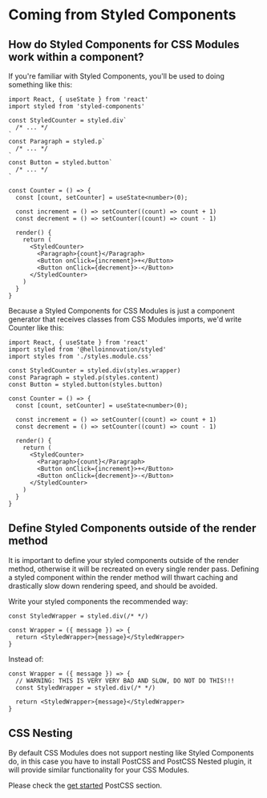 # Coming from Styled Components

## How do Styled Components for CSS Modules work within a component?

If you're familiar with Styled Components, you'll be used to doing something like this:

```tsx
import React, { useState } from 'react'
import styled from 'styled-components'

const StyledCounter = styled.div`
  /* ... */
`
const Paragraph = styled.p`
  /* ... */
`
const Button = styled.button`
  /* ... */
`

const Counter = () => {
  const [count, setCounter] = useState<number>(0);

  const increment = () => setCounter((count) => count + 1)
  const decrement = () => setCounter((count) => count - 1)

  render() {
    return (
      <StyledCounter>
        <Paragraph>{count}</Paragraph>
        <Button onClick={increment}>+</Button>
        <Button onClick={decrement}>-</Button>
      </StyledCounter>
    )
  }
}
```

Because a Styled Components for CSS Modules is just a component generator that receives classes from CSS Modules imports, we'd write Counter like this:

```tsx
import React, { useState } from 'react'
import styled from '@helloinnovation/styled'
import styles from './styles.module.css'

const StyledCounter = styled.div(styles.wrapper)
const Paragraph = styled.p(styles.content)
const Button = styled.button(styles.button)

const Counter = () => {
  const [count, setCounter] = useState<number>(0);

  const increment = () => setCounter((count) => count + 1)
  const decrement = () => setCounter((count) => count - 1)

  render() {
    return (
      <StyledCounter>
        <Paragraph>{count}</Paragraph>
        <Button onClick={increment}>+</Button>
        <Button onClick={decrement}>-</Button>
      </StyledCounter>
    )
  }
}
```

## Define Styled Components outside of the render method

It is important to define your styled components outside of the render method, otherwise it will be recreated on every single render pass. Defining a styled component within the render method will thwart caching and drastically slow down rendering speed, and should be avoided.

Write your styled components the recommended way:

```tsx
const StyledWrapper = styled.div(/* */)

const Wrapper = ({ message }) => {
  return <StyledWrapper>{message}</StyledWrapper>
}
```

Instead of:

```tsx
const Wrapper = ({ message }) => {
  // WARNING: THIS IS VERY VERY BAD AND SLOW, DO NOT DO THIS!!!
  const StyledWrapper = styled.div(/* */)

  return <StyledWrapper>{message}</StyledWrapper>
}
```

## CSS Nesting

By default CSS Modules does not support nesting like Styled Components do, in this case you have to install PostCSS and PostCSS Nested plugin, it will provide similar functionality for your CSS Modules.

Please check the [get started](/get-started#postcss--autoprefixer) PostCSS section.
